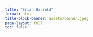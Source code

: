 ```yaml
---
title: "Brian Harrold"
format: html
title-block-banner: assets/banner.jpeg
page-layout: full
toc: false
---
```

